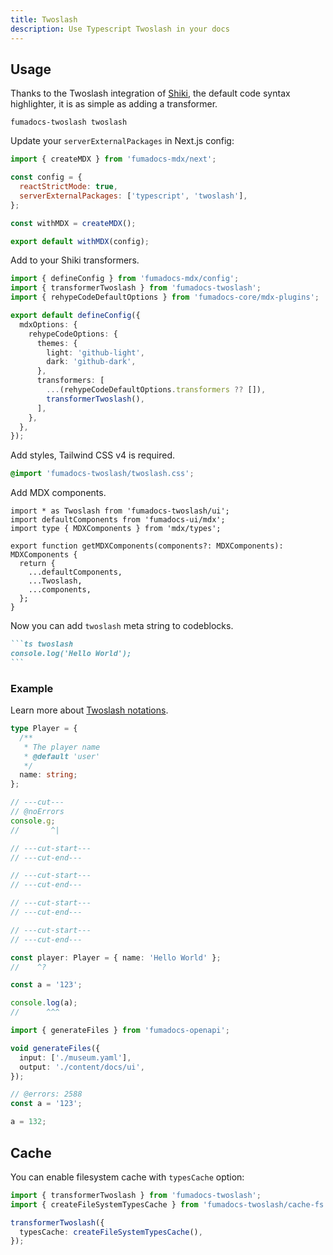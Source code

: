 ```yaml
---
title: Twoslash
description: Use Typescript Twoslash in your docs
---
```


## Usage

Thanks to the Twoslash integration of [Shiki](https://github.com/shikijs/shiki), the default code syntax highlighter, it is as simple as adding a transformer.

```package-install
fumadocs-twoslash twoslash
```

Update your `serverExternalPackages` in Next.js config:

```js
import { createMDX } from 'fumadocs-mdx/next';

const config = {
  reactStrictMode: true,
  serverExternalPackages: ['typescript', 'twoslash'],
};

const withMDX = createMDX();

export default withMDX(config);
```

Add to your Shiki transformers.

```ts twoslash title="source.config.ts (Fumadocs MDX)"
import { defineConfig } from 'fumadocs-mdx/config';
import { transformerTwoslash } from 'fumadocs-twoslash';
import { rehypeCodeDefaultOptions } from 'fumadocs-core/mdx-plugins';

export default defineConfig({
  mdxOptions: {
    rehypeCodeOptions: {
      themes: {
        light: 'github-light',
        dark: 'github-dark',
      },
      transformers: [
        ...(rehypeCodeDefaultOptions.transformers ?? []),
        transformerTwoslash(),
      ],
    },
  },
});
```

Add styles, Tailwind CSS v4 is required.

```css title="Tailwind CSS"
@import 'fumadocs-twoslash/twoslash.css';
```

Add MDX components.

```tsx title="mdx-components.tsx"
import * as Twoslash from 'fumadocs-twoslash/ui';
import defaultComponents from 'fumadocs-ui/mdx';
import type { MDXComponents } from 'mdx/types';

export function getMDXComponents(components?: MDXComponents): MDXComponents {
  return {
    ...defaultComponents,
    ...Twoslash,
    ...components,
  };
}
```

Now you can add `twoslash` meta string to codeblocks.

````md
```ts twoslash
console.log('Hello World');
```
````

### Example

Learn more about [Twoslash notations](https://twoslash.netlify.app/refs/notations).

```ts twoslash title="Test"
type Player = {
  /**
   * The player name
   * @default 'user'
   */
  name: string;
};

// ---cut---
// @noErrors
console.g;
//       ^|

// ---cut-start---
// ---cut-end---

// ---cut-start---
// ---cut-end---

// ---cut-start---
// ---cut-end---

// ---cut-start---
// ---cut-end---

const player: Player = { name: 'Hello World' };
//    ^?
```

```ts twoslash
const a = '123';

console.log(a);
//      ^^^
```

```ts twoslash
import { generateFiles } from 'fumadocs-openapi';

void generateFiles({
  input: ['./museum.yaml'],
  output: './content/docs/ui',
});
```

```ts twoslash
// @errors: 2588
const a = '123';

a = 132;
```

## Cache

You can enable filesystem cache with `typesCache` option:

```ts twoslash title="source.config.ts"
import { transformerTwoslash } from 'fumadocs-twoslash';
import { createFileSystemTypesCache } from 'fumadocs-twoslash/cache-fs';

transformerTwoslash({
  typesCache: createFileSystemTypesCache(),
});
```
